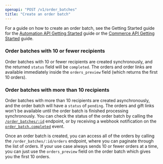 ```yaml
---
openapi: "POST /v1/order_batches"
title: "Create an order batch"
---
```


For a guide on how to create an order batch, see the Getting Started guide for the [Automation API Getting Started](/automation-api/create-an-order) guide or the [Commerce API Getting Started](/commerce-api/create-an-order) guide.

### Order batches with 10 or fewer recipients

Order batches with 10 or fewer recipients are created synchronously, and the returned `status` field will be `completed`. The orders and order links are available immediately inside the `orders_preview` field (which returns the first 10 orders).

### Order batches with more than 10 recipients

Order batches with more than 10 recipients are created asynchronously, and the order batch will have a `status` of `pending`. The orders and gift links won't be available until the order batch is finished processing synchronously. You can check the status of the order batch by calling the [`/order_batches/:id`](retrieve-an-order-batch) endpoint, or by receiving a webhook notification on the [`order_batch.completed`](/webhooks/events/order_batch.completed) event.

Once an order batch is created, you can access all of the orders by calling the `/order_batches/:id/orders` endpoint, where you can paginate through the list of orders. If your use case always sends 10 or fewer orders at a time, you can just use the `orders_preview` field on the order batch which gives you the first 10 orders.
